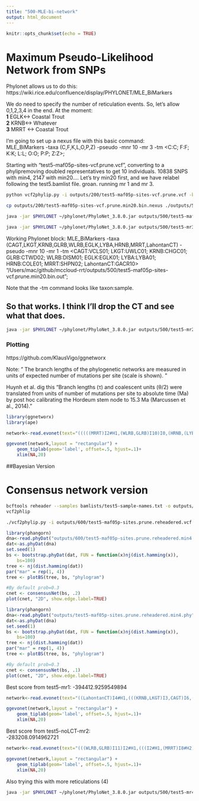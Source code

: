 ```yaml
---
title: "500-MLE-bi-network"
output: html_document
---
```


```r
knitr::opts_chunk$set(echo = TRUE)
```

# Maximum Pseudo-Likelihood Network from SNPs

Phylonet allows us to do this: https://wiki.rice.edu/confluence/display/PHYLONET/MLE_BiMarkers    

We do need to specify the number of reticulation events. So, let's allow 0,1,2,3,4 in the end. At the moment:    
__1__ EGLK<-> Coastal Trout   
__2__ KRNB<-> Whatever   
__3__ MRRT <-> Coastal Trout   

I'm going to set up a nexus file with this basic command:    
MLE_BiMarkers -taxa (C,F,K,L,O,P,Z) -pseudo -mnr 10 -mr 3 -tm <C:C; F:F; K:K; L:L; O:O; P:P; Z:Z>;   
    
Starting with "test5-maf05p-sites-vcf.prune.vcf", converting to a phylipremoving doubled representatives to get 10 individuals. 10838 SNPS with min4, 2147 with min20.... Let's try min20 first, and we have relabel following the test5.bamlist file. groan. running mr 1 and mr 3.

```sh
python vcf2phylip.py -i outputs/200/test5-maf05p-sites-vcf.prune.vcf -b -m 20

cp outputs/200/test5-maf05p-sites-vcf.prune.min20.bin.nexus ./outputs/500/test5-maf05p-sites-vcf.prune.min20.bin.nexus

java -jar $PHYLONET ~/phylonet/PhyloNet_3.8.0.jar outputs/500/test5-maf05p-sites-vcf.prune.min20.bin.nexus 

java -jar $PHYLONET ~/phylonet/PhyloNet_3.8.0.jar outputs/500/test5-mr3.nex 
```

Working Phylonet block:  MLE_BiMarkers -taxa (CAGT,LKGT,KRNB,GLRB,WLRB,EGLK,LYBA,HRNB,MRRT,LahontanCT) -pseudo  -mnr 10 -mr 1 -tm  <CAGT:VCLS01; LKGT:UWLC01; KRNB:CHGC01; GLRB:CTWD02; WLRB:DISM01; EGLK:EGLK01; LYBA:LYBA01; HRNB:COLE01; MRRT:SHPN02; LahontanCT:GACR10> "/Users/mac/github/mccloud-rrt/outputs/500/test5-maf05p-sites-vcf.prune.min20.bin.out";   

Note that the -tm command looks like taxon:sample.

## So that works. I think I'll drop the CT and see what that does.
```sh
java -jar $PHYLONET ~/phylonet/PhyloNet_3.8.0.jar outputs/500/test5-mr2-noLCT.nex
```

### Plotting
https://github.com/KlausVigo/ggnetworx   

Note: " The branch lengths of the phylogenetic networks are measured in units of expected
number of mutations per site (scale is shown). "

Huynh et al. dig this "Branch lengths (τ) and coalescent units (θ/2) were translated from units of number of mutations per site to absolute time (Ma) by post hoc calibrating the Hordeum stem node to 15.3 Ma (Marcussen et al., 2014)."    

```r
library(ggnetworx)
library(ape)

network<-read.evonet(text="(((((MRRT)I2#H1,(WLRB,GLRB)I10)I0,(HRNB,(LYBA,EGLK)I9)I6)I3,((KRNB,(I2#H1,LKGT)I8)I1,CAGT)I4)I7,LahontanCT)I5; : [0.0444859239335936](LahontanCT:0.4825865898489565,((CAGT:0.21452042234876778,((LKGT:0.17342555183655908,(MRRT:0.1353344576267162)I2#H1:0.038091094209842885::0.19158824334083324)I8:0.005913039439337575,KRNB:0.17933859127589666)I1:0.03518183107287112)I4:0.19499338506708147,(((EGLK:0.2664890604978235,LYBA:0.2664890604978235)I9:0.01641450564631214,HRNB:0.28290356614413564)I6:0.0729836089771676,((GLRB:0.20689491890819373,WLRB:0.20689491890819373)I10:0.07667918495996323,I2#H1:0.14823964624144076::0.8084117566591668)I0:0.07231307125314629)I3:0.053626632294546006)I7:0.07307278243310728)I5")

ggevonet(network,layout = "rectangular") +
    geom_tiplab(geom='label', offset=.5, hjust=.1)+
    xlim(NA,20)

```

##Bayesian Version


# Consensus network version

```sh
bcftools reheader --samples bamlists/test5-sample-names.txt -o outputs/600/test5-maf05p-sites.prune.reheadered.vcf outputs/600/test5-maf05p-sites-vcf.prune.vcf
vcf2phlip

./vcf2phylip.py -i outputs/600/test5-maf05p-sites.prune.reheadered.vcf
```

```r
library(phangorn)
dna<-read.phyDat("outputs/600/test5-maf05p-sites.prune.reheadered.min4.phy")
dat<-as.phyDat(dna)
set.seed(1)
bs <- bootstrap.phyDat(dat, FUN = function(x)nj(dist.hamming(x)), 
    bs=100)
tree <- nj(dist.hamming(dat))
par("mar" = rep(1, 4))
tree <- plotBS(tree, bs, "phylogram")

#By default prob=0.3
cnet <- consensusNet(bs, .2)
plot(cnet, "2D", show.edge.label=TRUE)

```

```r
library(phangorn)
dna<-read.phyDat("outputs/test5-maf05p-sites.prune.reheadered.min4.phy")
dat<-as.phyDat(dna)
set.seed(1)
bs <- bootstrap.phyDat(dat, FUN = function(x)nj(dist.hamming(x)), 
    bs=100)
tree <- nj(dist.hamming(dat))
par("mar" = rep(1, 4))
tree <- plotBS(tree, bs, "phylogram")

#By default prob=0.3
cnet <- consensusNet(bs, .1)
plot(cnet, "2D", show.edge.label=TRUE)

```

Best score from test5-mr1:
-394412.9259549894
```r
network<-read.evonet(text="((LahontanCT)I4#H1,(((KRNB,LKGT)I3,CAGT)I6,(((LYBA,HRNB)I1,EGLK)I10,((MRRT,I4#H1)I9,(GLRB,WLRB)I2)I5)I8)I7)I0; : [0.013040585296760188](((((WLRB:0.22776162309533488,GLRB:0.22776162309533488)I2:0.06463921082812785,((LahontanCT:0.11906090759359308)I4#H1:0.021790460524917593::0.3963349058662462,MRRT:0.14085136811851068)I9:0.15154946580495204)I5:0.08204167869850487,(EGLK:0.2885776271656115,(HRNB:0.2661215156457814,LYBA:0.2661215156457814)I1:0.022456111519830124)I10:0.08586488545635607)I8:0.04163165811938818,(CAGT:0.23651067871894904,(LKGT:0.18520543086586533,KRNB:0.18520543086586533)I3:0.05130524785308371)I6:0.17956349202240673)I7:1.067058624535755,I4#H1:1.3640718876835176::0.6036650941337538)I0")

ggevonet(network,layout = "rectangular") +
    geom_tiplab(geom='label', offset=.5, hjust=.1)+
    xlim(NA,20)
```


Best score from test5-noLCT-mr2:   
-283208.0914962721
```r
network<-read.evonet(text="(((WLRB,GLRB)I11)I2#H1,(((I2#H1,(MRRT)I8#H2)I10,((LYBA,HRNB)I9,EGLK)I3)I0,((I8#H2,CAGT)I5,(KRNB,LKGT)I7)I6)I1)I4; : [0.036425807167633474]((((LKGT:0.18754812042490712,KRNB:0.18754812042490712)I7:0.04812800237940207,(CAGT:0.1396563622919577,(MRRT:0.09649601981148434)I8#H1:0.043160342480473346::0.23378351916804896)I5:0.0960197605123515)I6:0.19860508428946552,((EGLK:0.3014118070562103,(HRNB:0.27982920692760105,LYBA:0.27982920692760105)I9:0.02158260012860924)I3:0.050538766636953114,(I8#H1:0.14614630621859323::0.766216480831951,((GLRB:0.1989474150659772,WLRB:0.1989474150659772)I11:0.016631329719374227)I2#H2:0.02706358124472613::0.736092042600517)I10:0.10930824766308583)I0:0.08233063340061131)I1:0.8335031564962991,I2#H2:1.0522056188047224::0.26390795739948303)I4")

ggevonet(network,layout = "rectangular") +
    geom_tiplab(geom='label', offset=.5, hjust=.1)+
    xlim(NA,20)
```

Also trying this with more reticulations (4)

```sh
java -jar $PHYLONET ~/phylonet/PhyloNet_3.8.0.jar outputs/500/test5-mr4-noLCT.nex 
```

